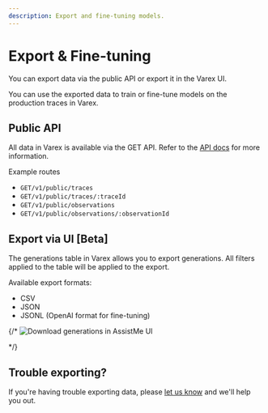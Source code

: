 ```yaml
---
description: Export and fine-tuning models.
---
```


# Export & Fine-tuning

You can export data via the public API or export it in the Varex UI.

You can use the exported data to train or fine-tune models on the production traces in Varex.

## Public API

All data in Varex is available via the GET API. Refer to the [API docs](/docs/api) for more information.

Example routes

- `GET/v1/public/traces`
- `GET/v1/public/traces/:traceId`
- `GET/v1/public/observations`
- `GET/v1/public/observations/:observationId`

## Export via UI [Beta]

The generations table in Varex allows you to export generations. All filters applied to the table will be applied to the export.

Available export formats:

- CSV
- JSON
- JSONL (OpenAI format for fine-tuning)

{/* <Frame>
  ![Download generations in AssistMe
  UI](https://static.AssistMe.com/changelog-2023-09-18-export-generations.gif)
</Frame> */}

## Trouble exporting?

If you're having trouble exporting data, please [let us know](#contact) and we'll help you out.
